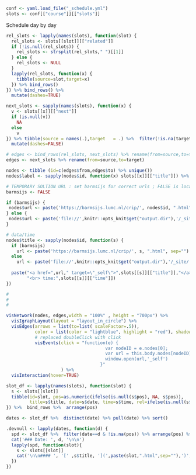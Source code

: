 ```r
conf <- yaml.load_file("_schedule.yml")
slots <- conf[["course"]][["slots"]]
```

<div class="alert alert-info" role="alert" style="text-align: left;">Schedule day by day</div>


```r
rel_slots <- lapply(names(slots), function(slot) {
  rel_slots <- slots[[slot]][["related"]] 
  if (!is.null(rel_slots)) {
    rel_slots <- strsplit(rel_slots," ")[[1]] 
  } else {
    rel_slots <- NULL
  }
  lapply(rel_slots, function(x) {
    tibble(source=slot,target=x)
  }) %>% bind_rows()
}) %>% bind_rows() %>% 
  mutate(dashes=TRUE)

next_slots <- sapply(names(slots), function(x) {
  v <- slots[[x]][["next"]] 
  if (is.null(v)) 
    NA
  else  
    v
}) %>% tibble(source = names(.),target   = .) %>%  filter(!is.na(target)) %>% 
  mutate(dashes=FALSE)

# edges <- bind_rows(rel_slots, next_slots) %>% rename(from=source,to=target)
edges <- next_slots %>% rename(from=source,to=target)

nodes <- tibble (id=c(edges$from,edges$to) %>% unique())
nodes$label <- sapply(nodes$id, function(x) slots[[x]][["title"]]) %>% as.character()

# TEMPORARY SOLTION URL : set barmsijs for correct urls ; FALSE is local url
barmsijs <- FALSE

if (barmsijs) {
 nodes$url <- paste('https://barmsijs.lumc.nl/crip/', nodes$id, ".html", sep="")  
} else {
 nodes$url <- paste('file://',knitr::opts_knit$get("output.dir"),'/_site/', nodes$id, ".html", sep="")
}

# data/time
nodes$title <- sapply(nodes$id, function(s) {
  if (barmsijs)
    url <- paste('https://barmsijs.lumc.nl/crip/', s, ".html", sep="")
  else 
    url <- paste('file://',knitr::opts_knit$get("output.dir"),'/_site/', s, ".html", sep="")
  
  paste("<a href=",url," target=\"_self\">",slots[[s]][["title"]],"</a><br><br>","data: ", slots[[s]][["date"]], 
        "<br> time:",slots[[s]][["time"]]) 
})

#
#
#

visNetwork(nodes, edges,width = "100%" , height = "700px") %>% 
  visIgraphLayout(layout = "layout_in_circle") %>% 
  visEdges(arrows = list(to=list( scaleFactor=.5)),
           color = list(color = "lightblue", highlight = "red"), shadow = TRUE) %>% 
           # replaced doubleClick with click
           visEvents(click = "function(e) { 
                                      var nodeID = e.nodes[0];
                                      var url = this.body.nodes[nodeID].options.url;
                                      window.open(url,'_self')
                                    }"
                     ) %>% 
  visInteraction(hover=TRUE) 

```


```r

slot_df <- lapply(names(slots), function(slot) {
  s <- slots[[slot]]
  tibble(id=slot, pos=as.numeric(ifelse(is.null(s$pos), NA, s$pos)), 
         title=s$title, date=s$date, time=s$time, rel=ifelse(is.null(s$related),NA,s$related) )
}) %>%  bind_rows %>%  arrange(pos)

dates <- slot_df %>%  distinct(date) %>% pull(date) %>% sort()

.devnull <- lapply(dates, function(d) {
  spd <- slot_df %>%  filter(date==d & !is.na(pos)) %>% arrange(pos) %>% pull(id) # slots per day
  cat('### Date: ', d, '\n\n')
  lapply(spd, function(slot){
    s <- slots[[slot]]
    cat('\n\n#### ', '[' ,s$title, '](',paste(slot,".html",sep=""),')', '(',s$time,')', '\n\n')
  })
})

```




